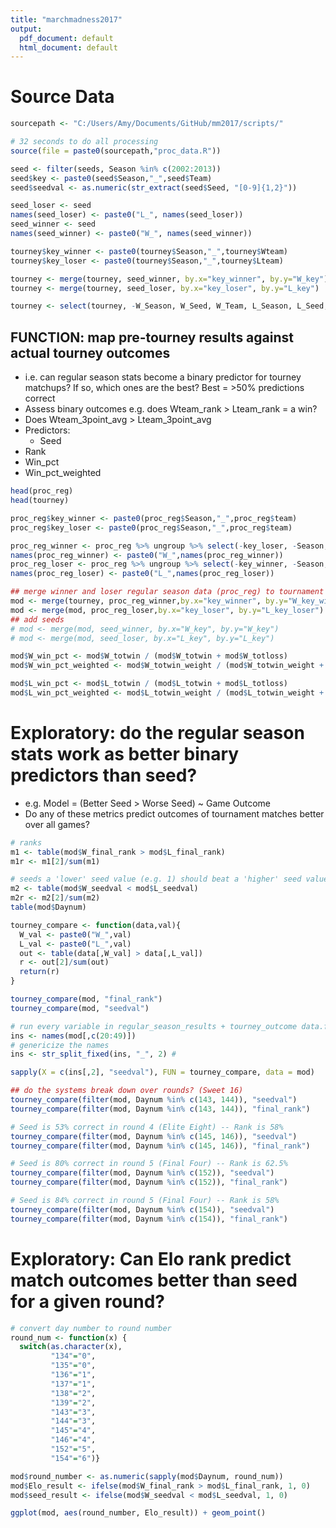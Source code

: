 ```yaml
---
title: "marchmadness2017"
output:
  pdf_document: default
  html_document: default
---
```

 
# Source Data
 
```r
sourcepath <- "C:/Users/Amy/Documents/GitHub/mm2017/scripts/"

# 32 seconds to do all processing
source(file = paste0(sourcepath,"proc_data.R"))

seed <- filter(seeds, Season %in% c(2002:2013))
seed$key <- paste0(seed$Season,"_",seed$Team)
seed$seedval <- as.numeric(str_extract(seed$Seed, "[0-9]{1,2}"))

seed_loser <- seed
names(seed_loser) <- paste0("L_", names(seed_loser))
seed_winner <- seed
names(seed_winner) <- paste0("W_", names(seed_winner))

tourney$key_winner <- paste0(tourney$Season,"_",tourney$Wteam)
tourney$key_loser <- paste0(tourney$Season,"_",tourney$Lteam)

tourney <- merge(tourney, seed_winner, by.x="key_winner", by.y="W_key")
tourney <- merge(tourney, seed_loser, by.x="key_loser", by.y="L_key")

tourney <- select(tourney, -W_Season, W_Seed, W_Team, L_Season, L_Seed, L_Team)
```

## FUNCTION: map pre-tourney results against actual tourney outcomes

* i.e. can regular season stats become a binary predictor for tourney matchups? If so, which ones are the best? Best = >50% predictions correct
* Assess binary outcomes e.g. does Wteam_rank > Lteam_rank = a win?
* Does Wteam_3point_avg > Lteam_3point_avg
* Predictors: 
  * Seed
* Rank
* Win_pct
* Win_pct_weighted

```r
head(proc_reg)
head(tourney)

proc_reg$key_winner <- paste0(proc_reg$Season,"_",proc_reg$team)
proc_reg$key_loser <- paste0(proc_reg$Season,"_",proc_reg$team)

proc_reg_winner <- proc_reg %>% ungroup %>% select(-key_loser, -Season, -team) 
names(proc_reg_winner) <- paste0("W_",names(proc_reg_winner))
proc_reg_loser <- proc_reg %>% ungroup %>% select(-key_winner, -Season, -team)
names(proc_reg_loser) <- paste0("L_",names(proc_reg_loser))

## merge winner and loser regular season data (proc_reg) to tournament results (tourney)
mod <- merge(tourney, proc_reg_winner,by.x="key_winner", by.y="W_key_winner")
mod <- merge(mod, proc_reg_loser,by.x="key_loser", by.y="L_key_loser")
## add seeds
# mod <- merge(mod, seed_winner, by.x="W_key", by.y="W_key")
# mod <- merge(mod, seed_loser, by.x="L_key", by.y="L_key")

mod$W_win_pct <- mod$W_totwin / (mod$W_totwin + mod$W_totloss)
mod$W_win_pct_weighted <- mod$W_totwin_weight / (mod$W_totwin_weight + mod$W_totloss_weight)

mod$L_win_pct <- mod$L_totwin / (mod$L_totwin + mod$L_totloss)
mod$L_win_pct_weighted <- mod$L_totwin_weight / (mod$L_totwin_weight + mod$L_totloss_weight)
``` 

# Exploratory: do the regular season stats work as better binary predictors than seed?

* e.g. Model = (Better Seed > Worse Seed) ~ Game Outcome 
* Do any of these metrics predict outcomes of tournament matches better over all games?

```r
# ranks
m1 <- table(mod$W_final_rank > mod$L_final_rank)
m1r <- m1[2]/sum(m1)

# seeds a 'lower' seed value (e.g. 1) should beat a 'higher' seed value (e.g. 16)
m2 <- table(mod$W_seedval < mod$L_seedval)
m2r <- m2[2]/sum(m2)
table(mod$Daynum)

tourney_compare <- function(data,val){
  W_val <- paste0("W_",val)
  L_val <- paste0("L_",val)
  out <- table(data[,W_val] > data[,L_val])
  r <- out[2]/sum(out)
  return(r)
}

tourney_compare(mod, "final_rank")
tourney_compare(mod, "seedval")

# run every variable in regular_season_results + tourney_outcome data.frame
ins <- names(mod[,c(20:49)])
# genericize the names
ins <- str_split_fixed(ins, "_", 2) #

sapply(X = c(ins[,2], "seedval"), FUN = tourney_compare, data = mod)

## do the systems break down over rounds? (Sweet 16)
tourney_compare(filter(mod, Daynum %in% c(143, 144)), "seedval")
tourney_compare(filter(mod, Daynum %in% c(143, 144)), "final_rank")

# Seed is 53% correct in round 4 (Elite Eight) -- Rank is 58%
tourney_compare(filter(mod, Daynum %in% c(145, 146)), "seedval")
tourney_compare(filter(mod, Daynum %in% c(145, 146)), "final_rank")

# Seed is 80% correct in round 5 (Final Four) -- Rank is 62.5%
tourney_compare(filter(mod, Daynum %in% c(152)), "seedval")
tourney_compare(filter(mod, Daynum %in% c(152)), "final_rank")

# Seed is 84% correct in round 5 (Final Four) -- Rank is 58%
tourney_compare(filter(mod, Daynum %in% c(154)), "seedval")
tourney_compare(filter(mod, Daynum %in% c(154)), "final_rank")
```

# Exploratory: Can Elo rank predict match outcomes better than seed for a given round?


```r
# convert day number to round number
round_num <- function(x) {
  switch(as.character(x), 
         "134"="0",
         "135"="0",
         "136"="1",
         "137"="1",
         "138"="2",
         "139"="2",
         "143"="3",
         "144"="3",
         "145"="4",
         "146"="4",
         "152"="5",
         "154"="6")}

mod$round_number <- as.numeric(sapply(mod$Daynum, round_num))
mod$Elo_result <- ifelse(mod$W_final_rank > mod$L_final_rank, 1, 0)
mod$seed_result <- ifelse(mod$W_seedval < mod$L_seedval, 1, 0)

ggplot(mod, aes(round_number, Elo_result)) + geom_point()

```











